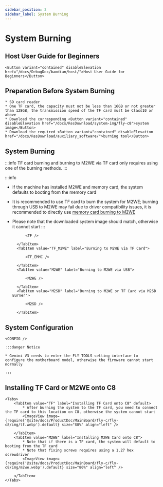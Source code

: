 ```yaml
---
sidebar_position: 2
sidebar_label: System Burning
---
```



# System Burning

## Host User Guide for Beginners

    <Button variant="contained" disableElevation href="/docs/DebugDoc/baodian/host/">Host User Guide for Beginners</Button>

## Preparation Before System Burning

    * SD card reader
    * One TF card, the capacity must not be less than 16GB or not greater than 128GB, the transmission speed of the TF card must be Class10 or above
    * Download the corresponding <Button variant="contained" disableElevation href="/docs/ResDownload/system-img/fly-c8">system image</Button>
    * Download the required <Button variant="contained" disableElevation href="/docs/ResDownload/auxiliary_software/">burning tool</Button>

## System Burning

:::info
TF card burning and burning to M2WE via TF card only requires using one of the burning methods.
:::

:::info
* If the machine has installed M2WE and memory card, the system defaults to booting from the memory card
* It is recommended to use TF card to burn the system for M2WE; burning through USB to M2WE may fail due to driver compatibility issues, it is recommended to directly use [memory card burning to M2WE](https://mellow-next.klipper.cn/docs/ProductDoc/SBC/fly-pi-v2/fly-os)
* Please note that the downloaded system image should match, otherwise it cannot start
:::

    <Tabs>
        <TabItem value="TF" label="Burning to TF Card" default>
            
            <TF />
            
        </TabItem>
        <TabItem value="TF_M2WE" label="Burning to M2WE via TF Card">
            
            <TF_EMMC />

        </TabItem>
        <TabItem value="M2WE" label="Burning to M2WE via USB">
            
            <M2WE />

        </TabItem>
        <TabItem value="M2SD" label="Burning to M2WE or TF Card via M2SD Burner">
            
            <M2SD />

        </TabItem>
    </Tabs>

## System Configuration

    <CONFIG />

    :::danger Notice

    * Gemini V3 needs to enter the FLY TOOLS setting interface to configure the motherboard model, otherwise the firmware cannot start normally

    :::

## Installing TF Card or M2WE onto C8

    <Tabs>
        <TabItem value="TF" label="Installing TF Card onto C8" default>
            * After burning the system to the TF card, you need to connect the TF card to this location on C8, otherwise the system cannot start
            <ImageView image={require('@site/docs/ProductDoc/MainBoard/fly-c/fly-c8/img/tf.webp').default} size="80%" align="left" />  

        </TabItem>
        <TabItem value="M2WE" label="Installing M2WE Card onto C8">
            * Note that if there is a TF card, the system will default to booting from the TF card
            * Note that fixing screws requires using a 1.27 hex screwdriver
            <ImageView image={require('@site/docs/ProductDoc/MainBoard/fly-c/fly-c8/img/m2we.webp').default} size="80%" align="left" />  

        </TabItem>
    </Tabs>